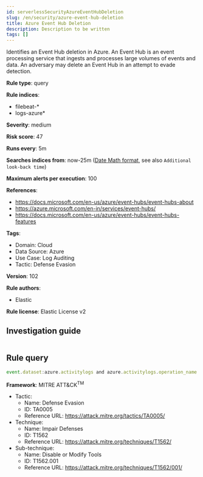 ```yaml
---
id: serverlessSecurityAzureEventHubDeletion
slug: /en/security/azure-event-hub-deletion
title: Azure Event Hub Deletion
description: Description to be written
tags: []
---
```


<div id="azure-event-hub-deletion"></div>

Identifies an Event Hub deletion in Azure. An Event Hub is an event processing service that ingests and processes large volumes of events and data. An adversary may delete an Event Hub in an attempt to evade detection.

**Rule type**: query

**Rule indices**: 

* filebeat-*
* logs-azure*

**Severity**: medium

**Risk score**: 47

**Runs every**: 5m

**Searches indices from**: now-25m ([Date Math format](((ref))/common-options.html#date-math), see also <DocLink id="serverlessSecurityRulesUiCreate" section="set-the-rules-schedule">`Additional look-back time`</DocLink>)

**Maximum alerts per execution**: 100

**References**: 

* https://docs.microsoft.com/en-us/azure/event-hubs/event-hubs-about
* https://azure.microsoft.com/en-in/services/event-hubs/
* https://docs.microsoft.com/en-us/azure/event-hubs/event-hubs-features

**Tags**: 

* Domain: Cloud
* Data Source: Azure
* Use Case: Log Auditing
* Tactic: Defense Evasion

**Version**: 102

**Rule authors**: 

* Elastic

**Rule license**: Elastic License v2

## Investigation guide

```markdown

```

## Rule query

```js
event.dataset:azure.activitylogs and azure.activitylogs.operation_name:"MICROSOFT.EVENTHUB/NAMESPACES/EVENTHUBS/DELETE" and event.outcome:(Success or success)

```

**Framework**: MITRE ATT&CK<sup>TM</sup>

* Tactic:
    * Name: Defense Evasion
    * ID: TA0005
    * Reference URL: https://attack.mitre.org/tactics/TA0005/
* Technique:
    * Name: Impair Defenses
    * ID: T1562
    * Reference URL: https://attack.mitre.org/techniques/T1562/
* Sub-technique:
    * Name: Disable or Modify Tools
    * ID: T1562.001
    * Reference URL: https://attack.mitre.org/techniques/T1562/001/

